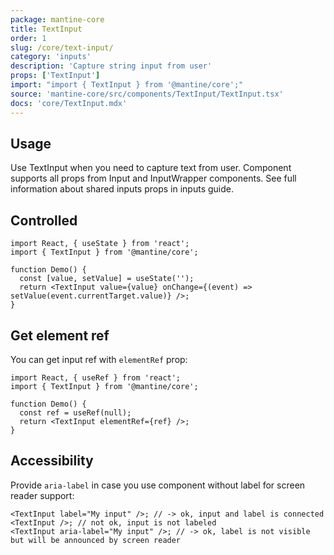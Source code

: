 ```yaml
---
package: mantine-core
title: TextInput
order: 1
slug: /core/text-input/
category: 'inputs'
description: 'Capture string input from user'
props: ['TextInput']
import: "import { TextInput } from '@mantine/core';"
source: 'mantine-core/src/components/TextInput/TextInput.tsx'
docs: 'core/TextInput.mdx'
---
```



## Usage

Use TextInput when you need to capture text from user.
Component supports all props from <GatsbyLink to="/core/input/">Input</GatsbyLink> and <GatsbyLink to="/core/input-wrapper/">InputWrapper</GatsbyLink> components.
See full information about shared inputs props in <GatsbyLink to="/guides/inputs/">inputs guide</GatsbyLink>.

<TextInputConfigurator />

## Controlled

```tsx
import React, { useState } from 'react';
import { TextInput } from '@mantine/core';

function Demo() {
  const [value, setValue] = useState('');
  return <TextInput value={value} onChange={(event) => setValue(event.currentTarget.value)} />;
}
```

## Get element ref

You can get input ref with `elementRef` prop:

```tsx
import React, { useRef } from 'react';
import { TextInput } from '@mantine/core';

function Demo() {
  const ref = useRef(null);
  return <TextInput elementRef={ref} />;
}
```

## Accessibility

Provide `aria-label` in case you use component without label for screen reader support:

```tsx
<TextInput label="My input" />; // -> ok, input and label is connected
<TextInput />; // not ok, input is not labeled
<TextInput aria-label="My input" />; // -> ok, label is not visible but will be announced by screen reader
```
